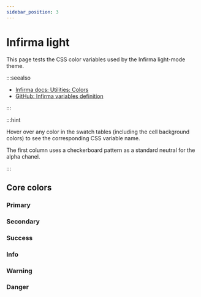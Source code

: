 ```yaml
---
sidebar_position: 3
---
```


# Infirma light

This page tests the CSS color variables used by the Infirma light-mode theme.

:::seealso

- [Infirma docs: Utilities: Colors](https://infima.dev/docs/utilities/colors)
- [GitHub: Infirma variables definition](https://github.com/facebookincubator/infima/blob/main/packages/core/styles/common/variables.pcss)

:::

:::hint

Hover over any color in the swatch tables (including the cell background colors) to
see the corresponding CSS variable name.

The first column uses a checkerboard pattern as a standard neutral for the alpha chanel.

:::


<div class="overflow_container">
<div class="overflow_content">

## Core colors

### Primary

<ColorPalette paletteName="infirma-primary" />

### Secondary

<ColorPalette paletteName="infirma-secondary" />

### Success

<ColorPalette paletteName="infirma-success" />

### Info

<ColorPalette paletteName="infirma-info" />

### Warning

<ColorPalette paletteName="infirma-warning" />

### Danger

<ColorPalette paletteName="infirma-danger" />

</div>
</div>
